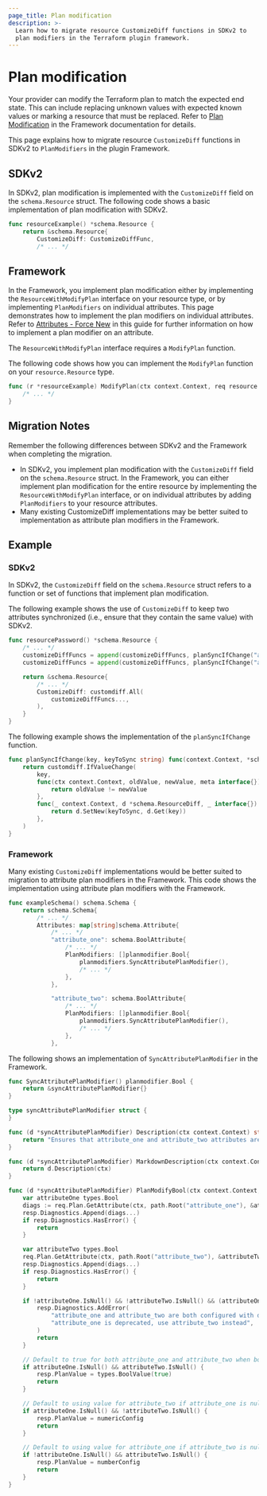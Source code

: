 ```yaml
---
page_title: Plan modification
description: >-
  Learn how to migrate resource CustomizeDiff functions in SDKv2 to
  plan modifiers in the Terraform plugin framework.
---
```


# Plan modification

Your provider can modify the Terraform plan to match the expected end state. This can include replacing unknown values
with expected known values or marking a resource that must be replaced. Refer to
[Plan Modification](/terraform/plugin/framework/resources/plan-modification) in the Framework documentation for details.

This page explains how to migrate resource `CustomizeDiff` functions in SDKv2 to `PlanModifiers` in the plugin
Framework.

## SDKv2
In SDKv2, plan modification is implemented with the `CustomizeDiff` field on the `schema.Resource` struct. The following
code shows a basic implementation of plan modification with SDKv2.

```go
func resourceExample() *schema.Resource {
    return &schema.Resource{
        CustomizeDiff: CustomizeDiffFunc,
        /* ... */
```

## Framework

In the Framework, you implement plan modification either by implementing the  `ResourceWithModifyPlan` interface on your
resource type, or by implementing `PlanModifiers` on individual attributes. This page demonstrates how to implement the
plan modifiers on individual attributes. Refer to
[Attributes - Force New](/terraform/plugin/framework/migrating/attributes-blocks/force-new) in this guide for further information on how
to implement a plan modifier on an attribute.

The `ResourceWithModifyPlan` interface requires a `ModifyPlan` function.

The following code shows how you can implement the `ModifyPlan` function on your `resource.Resource` type.

```go
func (r *resourceExample) ModifyPlan(ctx context.Context, req resource.ModifyPlanRequest, resp *resource.ModifyPlanResponse) {
    /* ... */
}
```
## Migration Notes
Remember the following differences between SDKv2 and the Framework when completing the migration.

- In SDKv2, you implement plan modification with the `CustomizeDiff` field on the `schema.Resource` struct. In the
Framework, you can either implement plan modification for the entire resource by implementing the
`ResourceWithModifyPlan` interface, or on individual attributes by adding `PlanModifiers` to your resource attributes.
- Many existing CustomizeDiff implementations may be better suited to implementation as attribute plan modifiers in the
Framework.

## Example

### SDKv2

In SDKv2, the `CustomizeDiff` field on the `schema.Resource` struct refers to a function or set of functions that
implement plan modification.

The following example shows the use of `CustomizeDiff` to keep two attributes
synchronized (i.e., ensure that they contain the same value) with SDKv2.

```go
func resourcePassword() *schema.Resource {
    /* ... */
    customizeDiffFuncs = append(customizeDiffFuncs, planSyncIfChange("attribute_one", "attribute_two"))
    customizeDiffFuncs = append(customizeDiffFuncs, planSyncIfChange("attribute_two", "attribute_one"))

    return &schema.Resource{
        /* ... */
        CustomizeDiff: customdiff.All(
            customizeDiffFuncs...,
        ),
    }
}
```

The following example shows the implementation of the `planSyncIfChange` function.

```go
func planSyncIfChange(key, keyToSync string) func(context.Context, *schema.ResourceDiff, interface{}) error {
    return customdiff.IfValueChange(
        key,
        func(ctx context.Context, oldValue, newValue, meta interface{}) bool {
            return oldValue != newValue
        },
        func(_ context.Context, d *schema.ResourceDiff, _ interface{}) error {
            return d.SetNew(keyToSync, d.Get(key))
        },
    )
}
```

### Framework

Many existing `CustomizeDiff` implementations would be better suited to migration to attribute plan modifiers in the
Framework. This code shows the implementation using attribute plan modifiers with the Framework.

```go
func exampleSchema() schema.Schema {
    return schema.Schema{
        /* ... */
        Attributes: map[string]schema.Attribute{
            /* ... */
            "attribute_one": schema.BoolAttribute{
                /* ... */
                PlanModifiers: []planmodifier.Bool{
                    planmodifiers.SyncAttributePlanModifier(),
                    /* ... */
                },
            },

            "attribute_two": schema.BoolAttribute{
                /* ... */
                PlanModifiers: []planmodifier.Bool{
                    planmodifiers.SyncAttributePlanModifier(),
                    /* ... */
                },
            },
```

The following shows an implementation of `SyncAttributePlanModifier` in the Framework.

```go
func SyncAttributePlanModifier() planmodifier.Bool {
    return &syncAttributePlanModifier{}
}

type syncAttributePlanModifier struct {
}

func (d *syncAttributePlanModifier) Description(ctx context.Context) string {
    return "Ensures that attribute_one and attribute_two attributes are kept synchronised."
}

func (d *syncAttributePlanModifier) MarkdownDescription(ctx context.Context) string {
    return d.Description(ctx)
}

func (d *syncAttributePlanModifier) PlanModifyBool(ctx context.Context, req planmodifier.BoolRequest, resp *planmodifier.BoolResponse) {
    var attributeOne types.Bool
    diags := req.Plan.GetAttribute(ctx, path.Root("attribute_one"), &attributeOne)
    resp.Diagnostics.Append(diags...)
    if resp.Diagnostics.HasError() {
        return
    }

    var attributeTwo types.Bool
    req.Plan.GetAttribute(ctx, path.Root("attribute_two"), &attributeTwo)
    resp.Diagnostics.Append(diags...)
    if resp.Diagnostics.HasError() {
        return
    }

	if !attributeOne.IsNull() && !attributeTwo.IsNull() && (attributeOne.ValueBool() != attributeTwo.ValueBool()) {
		resp.Diagnostics.AddError(
			"attribute_one and attribute_two are both configured with different values",
			"attribute_one is deprecated, use attribute_two instead",
		)
		return
	}

    // Default to true for both attribute_one and attribute_two when both are null.
    if attributeOne.IsNull() && attributeTwo.IsNull() {
        resp.PlanValue = types.BoolValue(true)
        return
    }

    // Default to using value for attribute_two if attribute_one is null
    if attributeOne.IsNull() && !attributeTwo.IsNull() {
        resp.PlanValue = numericConfig
        return
    }

    // Default to using value for attribute_one if attribute_two is null
    if !attributeOne.IsNull() && attributeTwo.IsNull() {
        resp.PlanValue = numberConfig
        return
    }
}
```
